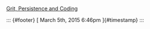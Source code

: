 

[Grit, Persistence and
Coding](%20https://href.li/?http://blog.code.org/post/112803134313/grit-persistence-and-coding)

::: {#footer}
[ March 5th, 2015 6:46pm ]{#timestamp}
:::


